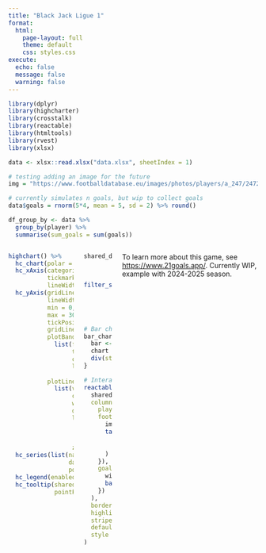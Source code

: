 ```yaml
---
title: "Black Jack Ligue 1"
format:
  html:
    page-layout: full
    theme: default
    css: styles.css
execute:
  echo: false
  message: false
  warning: false
---
```


```r
library(dplyr)
library(highcharter)
library(crosstalk)
library(reactable)
library(htmltools)
library(rvest)
library(xlsx)
```

```r
data <- xlsx::read.xlsx("data.xlsx", sheetIndex = 1)
```

```r
# testing adding an image for the future
img = "https://www.footballdatabase.eu/images/photos/players/a_247/247255.jpg"
```

```r
# currently simulates n goals, but wip to collect goals
data$goals = rnorm(5*4, mean = 5, sd = 2) %>% round()

df_group_by <- data %>%
  group_by(player) %>%
  summarise(sum_goals = sum(goals))
```

::::: {.columns .responsive-columns}
::: {.column width="70%"}
```r

highchart() %>%
  hc_chart(polar = TRUE, type = "line") %>%
  hc_xAxis(categories = df_group_by$player,
           tickmarkPlacement = "on",
           lineWidth = 0) %>%
  hc_yAxis(gridLineInterpolation = "polygon",
           lineWidth = 0,
           min = 0,
           max = 30,
           tickPositions = c(0, 21, 30),
           gridLineColor = "transparent",
           plotBands = list(
             list(from = 21,
                  to = 30,
                  color = "rgba(255, 0, 0, 0.2)",
                  label = list(text = "Au-dessus de 21",
                               style = list(color = "red")))),
           plotLines = list(
             list(value = 21,
                  color = "#B00020",
                  width = 2,
                  dashStyle = "Solid",
                  label = list(text = "Seuil : 21",
                               style = list(color = "#B00020",
                                            fontWeight = "bold"),
                               align = "right"),
                  zIndex = 5))) %>%
  hc_series(list(name = "Goals",
                 data = df_group_by$sum_goals,
                 pointPlacement = "on")) %>%
  hc_legend(enabled = FALSE) %>%
  hc_tooltip(shared = TRUE,
             pointFormat = "<span style='color:{series.color}'>{series.name}: <b>{point.y}</b><br/>")


```
:::

::: {.column width="30%"}
```r

shared_data <- SharedData$new(data,
                              key = ~row.names(data),
                              group = "players_group")

filter_select("player_selector",
              "Select a player :",
              shared_data,
              ~player,
              multiple = FALSE)

# Bar chart for reactable
bar_chart <- function(label, width = "100%", height = "1rem", fill = "#00bfc4", background = NULL){
  bar <- div(style = list(background = fill, width = width, height = height))
  chart <- div(style = list(flexGrow = 1, marginLeft = "0.5rem", background = background), bar)
  div(style = list(display = "flex", alignItems = "center"), label, chart)
}

# Interactive data table
reactable(
  shared_data,
  columns = list(
    player = colDef(name = "Joueur", style = list(fontWeight = "bold"), show = FALSE),
    football_player = colDef(name = "Football Player", align = "left", cell = function(value){
      image <- img(src = img, style = "height: 24px;", alt = value)
      tagList(
        div(style = "display: inline-block; width: 45px", image),
        value
      )
    }),
    goals = colDef(name = "Goals", cell = function(value){
      width <- paste0(value / max(data$goals) * 100, "%")
      bar_chart(value, width = width)
    })
  ),
  bordered = TRUE,
  highlight = TRUE,
  striped = TRUE,
  defaultPageSize = 4,
  style = list(fontFamily = "Arial", fontSize = "15px")
)

```
:::

To learn more about this game, see <https://www.21goals.app/>. Currently WIP, example with 2024-2025 season.
:::::
